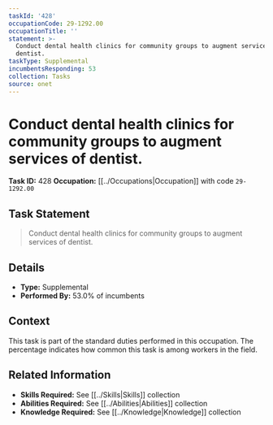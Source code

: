 ```yaml
---
taskId: '428'
occupationCode: 29-1292.00
occupationTitle: ''
statement: >-
  Conduct dental health clinics for community groups to augment services of
  dentist.
taskType: Supplemental
incumbentsResponding: 53
collection: Tasks
source: onet
---
```

# Conduct dental health clinics for community groups to augment services of dentist.

**Task ID:** 428
**Occupation:** [[../Occupations|Occupation]] with code `29-1292.00`

## Task Statement

> Conduct dental health clinics for community groups to augment services of dentist.

## Details

- **Type:** Supplemental
- **Performed By:** 53.0% of incumbents

## Context

This task is part of the standard duties performed in this occupation. The percentage indicates how common this task is among workers in the field.

## Related Information

- **Skills Required:** See [[../Skills|Skills]] collection
- **Abilities Required:** See [[../Abilities|Abilities]] collection
- **Knowledge Required:** See [[../Knowledge|Knowledge]] collection
